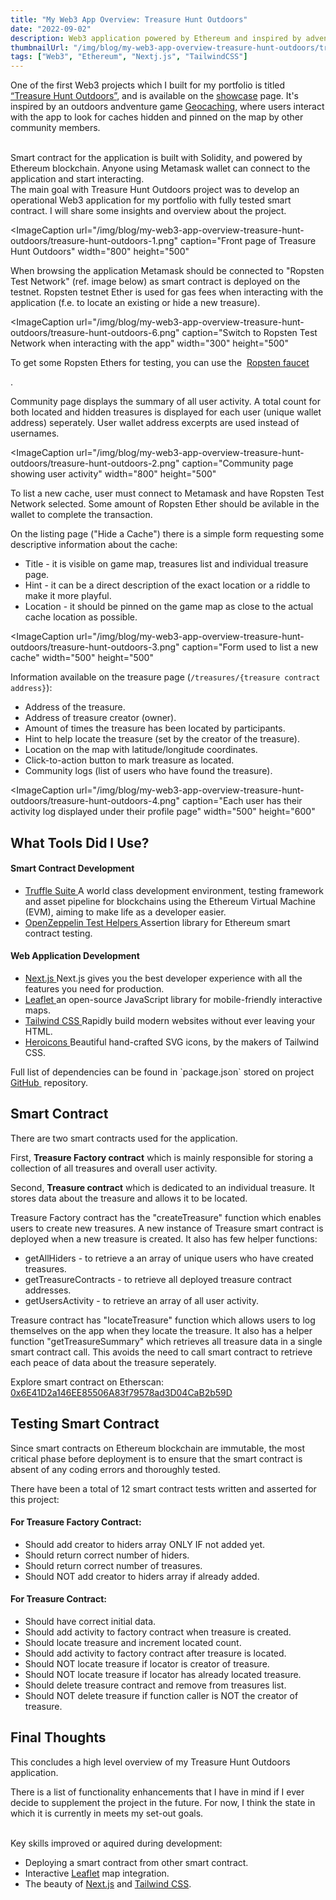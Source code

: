 ```yaml
---
title: "My Web3 App Overview: Treasure Hunt Outdoors"
date: "2022-09-02"
description: Web3 application powered by Ethereum and inspired by adventure game Geocaching, where community can look for caches pinned on the game map or create new challanges for other adventure enthusiasts.
thumbnailUrl: "/img/blog/my-web3-app-overview-treasure-hunt-outdoors/treasure-hunt-outdoors-1.png"
tags: ["Web3", "Ethereum", "Nextj.js", "TailwindCSS"]
---
```


One of the first Web3 projects which I built for my portfolio is titled [“Treasure Hunt Outdoors”](https://treasure-hunt-outdoors.dovydas.io), and is available on the [showcase](/showcase) page.
It's inspired by an outdoors andventure game <a href="https://www.geocaching.com" target="_blank">Geocaching</a>, where users interact with the app to look for caches hidden and pinned on the map by other community members.

<br />
Smart contract for the application is built with Solidity, and powered by Ethereum
blockchain. Anyone using Metamask wallet can connect to the application and start
interacting.

<br />
The main goal with Treasure Hunt Outdoors project was to develop an operational Web3
application for my portfolio with fully tested smart contract. I will share some
insights and overview about the project.

<ImageCaption
  url="/img/blog/my-web3-app-overview-treasure-hunt-outdoors/treasure-hunt-outdoors-1.png"
  caption="Front page of Treasure Hunt Outdoors"
  width="800"
  height="500"
></ImageCaption>

When browsing the application Metamask should be connected to "Ropsten Test Network" (ref. image below) as smart contract is deployed on the testnet.
Ropsten testnet Ether is used for gas fees when interacting with the application
(f.e. to locate an existing or hide a new treasure).

<ImageCaption
  url="/img/blog/my-web3-app-overview-treasure-hunt-outdoors/treasure-hunt-outdoors-6.png"
  caption="Switch to Ropsten Test Network when interacting with the app"
  width="300"
  height="500"
></ImageCaption>

<InformationalText>
  To get some Ropsten Ethers for testing, you can use the&nbsp;
  <a href="https://www.ropstenfaucet.xyz" target="_blank">
    Ropsten faucet
  </a>
  <p>.</p>
</InformationalText>

Community page displays the summary of all user activity.
A total count for both located and hidden treasures is displayed for each user (unique wallet address) seperately.
User wallet address excerpts are used instead of usernames.

<ImageCaption
  url="/img/blog/my-web3-app-overview-treasure-hunt-outdoors/treasure-hunt-outdoors-2.png"
  caption="Community page showing user activity"
  width="800"
  height="500"
></ImageCaption>

To list a new cache, user must connect to Metamask and have Ropsten Test Network selected. Some amount of Ropsten Ether should be avilable in the wallet to complete the transaction.

On the listing page ("Hide a Cache") there is a simple form requesting some descriptive information about the cache:

- Title - it is visible on game map, treasures list and individual treasure page.
- Hint - it can be a direct description of the exact location or a riddle to make it more playful.
- Location - it should be pinned on the game map as close to the actual cache location as possible.

<ImageCaption
  url="/img/blog/my-web3-app-overview-treasure-hunt-outdoors/treasure-hunt-outdoors-3.png"
  caption="Form used to list a new cache"
  width="500"
  height="500"
></ImageCaption>

Information available on the treasure page (`/treasures/{treasure contract address}`):

- Address of the treasure.
- Address of treasure creator (owner).
- Amount of times the treasure has been located by participants.
- Hint to help locate the treasure (set by the creator of the treasure).
- Location on the map with latitude/longitude coordinates.
- Click-to-action button to mark treasure as located.
- Community logs (list of users who have found the treasure).

<ImageCaption
  url="/img/blog/my-web3-app-overview-treasure-hunt-outdoors/treasure-hunt-outdoors-4.png"
  caption="Each user has their activity log displayed under their profile page"
  width="500"
  height="600"
></ImageCaption>

## What Tools Did I Use?

#### Smart Contract Development

- <a href="https://trufflesuite.com" target="_blank">
    Truffle Suite
  </a>
  A world class development environment, testing framework and asset pipeline for
  blockchains using the Ethereum Virtual Machine (EVM), aiming to make life as a
  developer easier.

- <a href="https://docs.openzeppelin.com/test-helpers" target="_blank">
    OpenZeppelin Test Helpers
  </a>
  Assertion library for Ethereum smart contract testing.

#### Web Application Development

- <a href="https://nextjs.org/" target="_blank">
    Next.js
  </a>
  Next.js gives you the best developer experience with all the features you need
  for production.

- <a href="https://leafletjs.com" target="_blank">
    Leaflet
  </a>
  an open-source JavaScript library for mobile-friendly interactive maps.

- <a href="https://tailwindcss.com" target="_blank">
    Tailwind CSS
  </a>
  Rapidly build modern websites without ever leaving your HTML.

- <a href="https://heroicons.com" target="_blank">
    Heroicons
  </a>
  Beautiful hand-crafted SVG icons, by the makers of Tailwind CSS.

<InformationalText>
  Full list of dependencies can be found in `package.json` stored on project
  &nbsp;
  <a href="https://github.com/dovydinho/treasure-hunt-outdoors" target="_blank">
    GitHub
  </a>
  &nbsp;repository.
</InformationalText>

## Smart Contract

There are two smart contracts used for the application.

First, **Treasure Factory contract** which is mainly responsible for storing a collection of all treasures and overall user activity.

Second, **Treasure contract** which is dedicated to an individual treasure. It stores data about the treasure and allows it to be located.

Treasure Factory contract has the "createTreasure" function which enables users to create new treasures.
A new instance of Treasure smart contract is deployed when a new treasure is created.
It also has few helper functions:

- getAllHiders - to retrieve a an array of unique users who have created treasures.
- getTreasureContracts - to retrieve all deployed treasure contract addresses.
- getUsersActivity - to retrieve an array of all user activity.

Treasure contract has "locateTreasure" function which allows users to log themselves on the app when they locate the treasure.
It also has a helper function "getTreasureSummary" which retrieves all treasure data in a single smart contract call.
This avoids the need to call smart contract to retrieve each peace of data about the treasure seperately.

<InformationalText>
  Explore smart contract on Etherscan:&nbsp;
  <a
    href="https://ropsten.etherscan.io/address/0x6E41D2a146EE85506A83f79578ad3D04CaB2b59D"
    target="_blank"
  >
    0x6E41D2a146EE85506A83f79578ad3D04CaB2b59D
  </a>
</InformationalText>

## Testing Smart Contract

Since smart contracts on Ethereum blockchain are immutable, the most critical phase before deployment is to ensure that the smart contract is absent of any coding errors and thoroughly tested.

There have been a total of 12 smart contract tests written and asserted for this project:

#### For Treasure Factory Contract:

- Should add creator to hiders array ONLY IF not added yet.
- Should return correct number of hiders.
- Should return correct number of treasures.
- Should NOT add creator to hiders array if already added.

#### For Treasure Contract:

- Should have correct initial data.
- Should add activity to factory contract when treasure is created.
- Should locate treasure and increment located count.
- Should add activity to factory contract after treasure is located.
- Should NOT locate treasure if locator is creator of treasure.
- Should NOT locate treasure if locator has already located treasure.
- Should delete treasure contract and remove from treasures list.
- Should NOT delete treasure if function caller is NOT the creator of treasure.

## Final Thoughts

This concludes a high level overview of my Treasure Hunt Outdoors application.

There is a list of functionality enhancements that I have in mind if I ever decide to supplement the project in the future.
For now, I think the state in which it is currently in meets my set-out goals.

<br />
Key skills improved or aquired during development:

- Deploying a smart contract from other smart contract.
- Interactive <a href="https://leafletjs.com" target="_blank">Leaflet</a> map integration.
- The beauty of <a href="https://nextjs.org/" target="_blank">Next.js</a> and <a href="https://tailwindcss.com" target="_blank">Tailwind CSS</a>.
